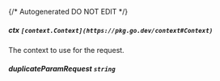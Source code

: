 {/* Autogenerated DO NOT EDIT  */}
##### **ctx** `[context.Context](https://pkg.go.dev/context#Context)`
The context to use for the request.

##### **duplicateParamRequest** `string`

